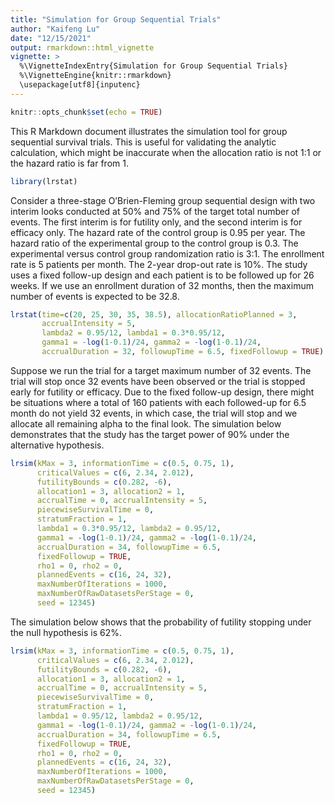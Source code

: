 ```yaml
---
title: "Simulation for Group Sequential Trials"
author: "Kaifeng Lu"
date: "12/15/2021"
output: rmarkdown::html_vignette
vignette: >
  %\VignetteIndexEntry{Simulation for Group Sequential Trials}
  %\VignetteEngine{knitr::rmarkdown}
  \usepackage[utf8]{inputenc}
---
```


```r
knitr::opts_chunk$set(echo = TRUE)
```

This R Markdown document illustrates the simulation tool for group sequential survival trials. This is useful for validating the analytic calculation, which might be inaccurate when the allocation ratio is not 1:1 or the hazard ratio is far from 1.  
```r
library(lrstat)
```

Consider a three-stage O'Brien-Fleming group sequential design with two interim looks conducted at 50% and 75% of the target total number of events. The first interim is for futility only, and the second interim is for efficacy only. The hazard rate of the control group is 0.95 per year. The hazard ratio of the experimental group to the control group is 0.3. The experimental versus control group randomization ratio is 3:1. The enrollment rate is 5 patients per month. The 2-year drop-out rate is 10%. The study uses a fixed follow-up design and each patient is to be followed up for 26 weeks. If we use an enrollment duration of 32 months, then the maximum number of events is expected to be 32.8. 
```r
lrstat(time=c(20, 25, 30, 35, 38.5), allocationRatioPlanned = 3, 
       accrualIntensity = 5, 
       lambda2 = 0.95/12, lambda1 = 0.3*0.95/12, 
       gamma1 = -log(1-0.1)/24, gamma2 = -log(1-0.1)/24, 
       accrualDuration = 32, followupTime = 6.5, fixedFollowup = TRUE)
```

Suppose we run the trial for a target maximum number of 32 events. The trial will stop once 32 events have been observed or the trial is stopped early for futility or efficacy. Due to the fixed follow-up design, there might be situations where a total of 160 patients with each followed-up for 6.5 month do not yield 32 events, in which case, the trial will stop and we allocate all remaining alpha to the final look. The simulation below demonstrates that the study has the target power of 90% under the alternative hypothesis.  
```r
lrsim(kMax = 3, informationTime = c(0.5, 0.75, 1), 
      criticalValues = c(6, 2.34, 2.012), 
      futilityBounds = c(0.282, -6), 
      allocation1 = 3, allocation2 = 1,
      accrualTime = 0, accrualIntensity = 5, 
      piecewiseSurvivalTime = 0, 
      stratumFraction = 1, 
      lambda1 = 0.3*0.95/12, lambda2 = 0.95/12, 
      gamma1 = -log(1-0.1)/24, gamma2 = -log(1-0.1)/24, 
      accrualDuration = 34, followupTime = 6.5, 
      fixedFollowup = TRUE, 
      rho1 = 0, rho2 = 0, 
      plannedEvents = c(16, 24, 32), 
      maxNumberOfIterations = 1000, 
      maxNumberOfRawDatasetsPerStage = 0, 
      seed = 12345)
```

The simulation below shows that the probability of futility stopping under the null hypothesis is 62%. 
```r
lrsim(kMax = 3, informationTime = c(0.5, 0.75, 1), 
      criticalValues = c(6, 2.34, 2.012), 
      futilityBounds = c(0.282, -6), 
      allocation1 = 3, allocation2 = 1,
      accrualTime = 0, accrualIntensity = 5, 
      piecewiseSurvivalTime = 0, 
      stratumFraction = 1, 
      lambda1 = 0.95/12, lambda2 = 0.95/12, 
      gamma1 = -log(1-0.1)/24, gamma2 = -log(1-0.1)/24, 
      accrualDuration = 34, followupTime = 6.5, 
      fixedFollowup = TRUE, 
      rho1 = 0, rho2 = 0, 
      plannedEvents = c(16, 24, 32), 
      maxNumberOfIterations = 1000, 
      maxNumberOfRawDatasetsPerStage = 0, 
      seed = 12345)
```
